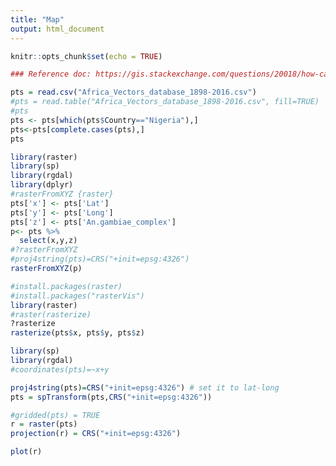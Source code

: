 ```yaml
---
title: "Map"
output: html_document
---
```


```r
knitr::opts_chunk$set(echo = TRUE)

### Reference doc: https://gis.stackexchange.com/questions/20018/how-can-i-convert-data-in-the-form-of-lat-lon-value-into-a-raster-file-using-r/20052

```

```r

pts = read.csv("Africa_Vectors_database_1898-2016.csv")
#pts = read.table("Africa_Vectors_database_1898-2016.csv", fill=TRUE)
#pts
pts <- pts[which(pts$Country=="Nigeria"),]
pts<-pts[complete.cases(pts),]
pts

```

```r

library(raster)
library(sp)
library(rgdal)
library(dplyr)
#rasterFromXYZ {raster}
pts['x'] <- pts['Lat']
pts['y'] <- pts['Long']
pts['z'] <- pts['An.gambiae_complex']
p<- pts %>%
  select(x,y,z) 
#?rasterFromXYZ
#proj4string(pts)=CRS("+init=epsg:4326")
rasterFromXYZ(p)

```

```r
#install.packages(raster)
#install.packages("rasterVis")
library(raster)
#raster(rasterize)
?rasterize
rasterize(pts$x, pts$y, pts$z)

```

```r

library(sp)
library(rgdal)
#coordinates(pts)=~x+y

proj4string(pts)=CRS("+init=epsg:4326") # set it to lat-long
pts = spTransform(pts,CRS("+init=epsg:4326"))

#gridded(pts) = TRUE
r = raster(pts)
projection(r) = CRS("+init=epsg:4326")

plot(r)


```

